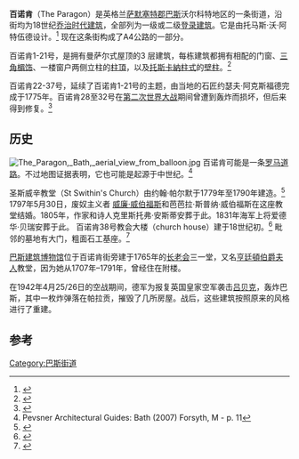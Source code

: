 {{noteTA
|G1=UK Places
|G2=People
}}
{{Infobox historic site
| name =百诺肯
| native_name =
| image =The Paragon Bath.jpg
| caption =
| locmapin = Somerset
| coordinates = {{coord|51|23|12|N|2|21|36|W|display=inline,title}}
| location =英格兰[[萨默塞特郡|萨默塞特郡]][[巴斯|巴斯]]
| built =1768
| architect =托马斯·沃·阿特伍德
| architecture =[[乔治时代建筑|乔治时代建筑]]
| governing_body =
| designation1 =Grade I Listed Building
| designation1_offname = 百诺肯1-21号
| designation1_date =1950年6月12日<ref name="nos1to21"/>
| designation1_number =443210
| designation2 =Grade II Listed Building
| designation2_offname = 百诺肯22-37号
| designation2_date =1950年6月12日<ref name="nos22to37"/>
| designation2_number =443211
| designation3 =Grade II Listed Building
| designation3_offname =沃尔科特教会大楼（Walcot Church House）
| designation3_date =1972年8月11日<ref name="churchhouse"/>
| designation3_number =443213
| designation4 =Grade II Listed Building
| designation4_offname = 沃尔科特公墓大门
| designation4_date =1950年6月12日<ref name="cemeterygateway"/>
| designation4_number =443212
}}
'''百诺肯'''（The Paragon）是英格兰[[萨默塞特郡|萨默塞特郡]][[巴斯|巴斯]]沃尔科特地区的一条街道，沿街均为18世纪[[乔治时代建筑|乔治时代建筑]]，全部列为一级或二级[[登录建筑|登录建筑]]。它是由托马斯·沃·阿特伍德设计。<ref>{{cite web|url=http://www.yessy.com/DavidBaker/Bath.html?i=31493|title=The Paragon Bath #1|last=Lewis Baker|first=David|publisher=Yessy art gallery|accessdate=2009-08-09|archive-date=2011-07-16|archive-url=https://web.archive.org/web/20110716114319/http://www.yessy.com/DavidBaker/Bath.html?i=31493|dead-url=no}}</ref> 现在这条街构成了A4公路的一部分。

百诺肯1-21号，是拥有曼萨尔式屋顶的3 层建筑，每栋建筑都拥有相配的门窗、[[三角楣饰|三角楣饰]]、一楼窗户两侧立柱的[[柱頂|柱頂]]，以及[[托斯卡納柱式|托斯卡納柱式]]的[[壁柱|壁柱]]。<ref name="nos1to21">{{cite web|url=http://www.imagesofengland.org.uk/Details/Default.aspx?id=443210|archive-url=https://web.archive.org/web/20121018033901/http://www.imagesofengland.org.uk/Details/Default.aspx?id=443210|archive-date=2012-10-18|title=Numbers 1 to 21|work=Images of England|publisher=English Heritage|accessdate=2009-08-09}}</ref>

百诺肯22-37号，延续了百诺肯1-21号的主题，由当地的石匠约瑟夫·阿克斯福德完成于1775年。百诺肯28至32号在[[第二次世界大战|第二次世界大战]]期间曾遭到轰炸而损坏，但后来得到修复。<ref name="nos22to37">{{cite web|url=http://www.imagesofengland.org.uk/Details/Default.aspx?id=443211|archive-url=https://web.archive.org/web/20121024210929/http://www.imagesofengland.org.uk/Details/Default.aspx?id=443211|archive-date=2012-10-24|title=Numbers 22 to 37|work=Images of England|publisher=English Heritage|accessdate=2009-08-09}}</ref>

==历史==
[[File:The_Paragon,_Bath,_aerial_view_from_balloon.jpg|thumb]]
百诺肯可能是一条[[罗马道路|罗马道路]]。不过地图证据表明，它也可能是起源于中世纪。<ref>Pevsner Architectural Guides: Bath (2007) Forsyth, M - p. 11</ref> 

圣斯威辛教堂（St Swithin's Church）由约翰·帕尔默于1779年至1790年建造。<ref name="stswithins">{{cite web|url=http://www.imagesofengland.org.uk/Details/Default.aspx?id=443214|archive-url=https://web.archive.org/web/20121022003833/http://www.imagesofengland.org.uk/details/default.aspx?id=443214|archive-date=2012-10-22|title=Church of St Swithin, Walcot|work=Images of England|publisher=English Heritage|accessdate=2009-08-09}}</ref> 1797年5月30日，废奴主义者 [[威廉·威伯福斯|威廉·威伯福斯]]和芭芭拉·斯普纳·威伯福斯在这座教堂结婚。1805年，作家和诗人克里斯托弗·安斯蒂安葬于此。1831年海军上将爱德华·贝瑞安葬于此。 百诺肯38号教会大楼（church house）建于18世纪初。<ref name="churchhouse">{{cite web|url=http://www.imagesofengland.org.uk/Details/Default.aspx?id=443213|archive-url=https://web.archive.org/web/20121024211019/http://www.imagesofengland.org.uk/Details/Default.aspx?id=443213|archive-date=2012-10-24|title=Walcot Church House|work=Images of England|publisher=English Heritage|accessdate=2009-08-09}}</ref> 毗邻的墓地有大门，粗面石工基座。<ref name="cemeterygateway">{{cite web|url=http://www.imagesofengland.org.uk/Details/Default.aspx?id=443212|archive-url=https://web.archive.org/web/20121024211054/http://www.imagesofengland.org.uk/Details/Default.aspx?id=443212|archive-date=2012-10-24|title=Walcot Cemetery Gates|work=Images of England|publisher=English Heritage|accessdate=2009-08-09}}</ref>

[[巴斯建筑博物馆|巴斯建筑博物馆]]位于百诺肯街旁建于1765年的[[长老会|长老会]]三一堂，又名[[亨廷頓伯爵夫人|亨廷頓伯爵夫人]]教堂，因为她从1707年–1791年，曾经住在附楼。 

在1942年4月25/26日的空战期间，德军为报复英国皇家空军袭击[[吕贝克|吕贝克]]，轰炸巴斯，其中一枚炸弹落在帕拉贡，摧毁了几所房屋。战后，这些建筑按照原来的风格进行了重建。

==参考==
{{reflist}}
[[Category:巴斯街道|Category:巴斯街道]]